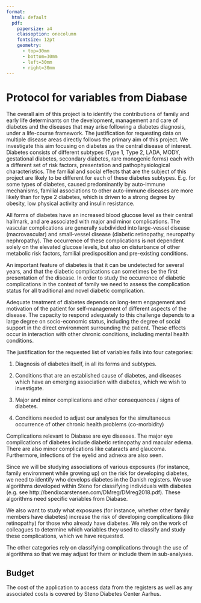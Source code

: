 ```yaml
---
format: 
  html: default
  pdf:
    papersize: a4
    classoption: onecolumn
    fontsize: 12pt
    geometry:
      - top=30mm
      - bottom=30mm
      - left=30mm
      - right=30mm
---
```


# Protocol for variables from Diabase

The overall aim of this project is to identify the contributions of
family and early life determinants on the development, management and
care of diabetes and the diseases that may arise following a diabetes
diagnosis, under a life-course framework. The justification for
requesting data on multiple disease areas directly follows the primary
aim of this project. We investigate this aim focusing on diabetes as the
central disease of interest. Diabetes consists of different subtypes
(Type 1, Type 2, LADA, MODY, gestational diabetes, secondary diabetes,
rare monogenic forms) each with a different set of risk factors,
presentation and pathophysiological characteristics. The familial and
social effects that are the subject of this project are likely to be
different for each of these diabetes subtypes. E.g. for some types of
diabetes, caused predominantly by auto-immune mechanisms, familial
associations to other auto-immune diseases are more likely than for type
2 diabetes, which is driven to a strong degree by obesity, low physical
activity and insulin resistance.

All forms of diabetes have an increased blood glucose level as their
central hallmark, and are associated with major and minor complications.
The vascular complications are generally subdivided into large-vessel
disease (macrovascular) and small-vessel disease (diabetic retinopathy,
neuropathy nephropathy). The occurrence of these complications is not
dependent solely on the elevated glucose levels, but also on disturbance
of other metabolic risk factors, familial predisposition and
pre-existing conditions.

An important feature of diabetes is that it can be undetected for
several years, and that the diabetic complications can sometimes be the
first presentation of the disease. In order to study the occurrence of
diabetic complications in the context of family we need to assess the
complication status for all traditional and novel diabetic complication.

Adequate treatment of diabetes depends on long-term engagement and
motivation of the patient for self-management of different aspects of
the disease. The capacity to respond adequately to this challenge
depends to a large degree on socio-economic status, including the degree
of social support in the direct environment surrounding the patient.
These effects occur in interaction with other chronic conditions,
including mental health conditions.

The justification for the requested list of variables falls into four
categories:

1.  Diagnosis of diabetes itself, in all its forms and subtypes.

2.  Conditions that are an established cause of diabetes, and diseases
    which have an emerging association with diabetes, which we wish to
    investigate.

3.  Major and minor complications and other consequences / signs of
    diabetes.

4.  Conditions needed to adjust our analyses for the simultaneous
    occurrence of other chronic health problems (co-morbidity)

Complications relevant to Diabase are eye diseases. The major eye
complications of diabetes include diabetic retinopathy and macular
edema. There are also minor complications like cataracts and glaucoma.
Furthermore, infections of the eyelid and adnexa are also seen.

Since we will be studying associations of various exposures (for
instance, family environment while growing up) on the risk for
developing diabetes, we need to identify who develops diabetes in the
Danish registers. We use algorithms developed within Steno for
classifying individuals with diabetes (e.g. see
http://bendixcarstensen.com/DMreg/DMreg2018.pdf). These algorithms need
specific variables from Diabase.

We also want to study what exposures (for instance, whether other family
members have diabetes) increase the risk of developing complications
(like retinopathy) for those who already have diabetes. We rely on the
work of colleagues to determine which variables they used to classify
and study these complications, which we have requested.

The other categories rely on classifying complications through the use
of algorithms so that we may adjust for them or include them in
sub-analyses.

## Budget

The cost of the application to access data from the registers as well as
any associated costs is covered by Steno Diabetes Center Aarhus.
